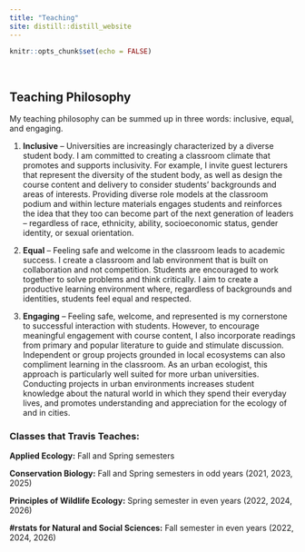 ```yaml
---
title: "Teaching"
site: distill::distill_website
---
```


```r
knitr::opts_chunk$set(echo = FALSE)
```

<style>
d-title, d-byline {
  display: none
}
</style>

<br>

## Teaching Philosophy

My teaching philosophy can be summed up in three words: inclusive, equal, and engaging.

1. **Inclusive** – Universities are increasingly characterized by a diverse student body. I am committed to creating a classroom climate that promotes and supports inclusivity. For example, I invite guest lecturers that represent the diversity of the student body, as well as design the course content and delivery to consider students' backgrounds and areas of interests. Providing diverse role models at the classroom podium and within lecture materials engages students and reinforces the idea that they too can become part of the next generation of leaders – regardless of race, ethnicity, ability, socioeconomic status, gender identity, or sexual orientation.

2. **Equal** – Feeling safe and welcome in the classroom leads to academic success. I create a classroom and lab environment that is built on collaboration and not competition. Students are encouraged to work together to solve problems and think critically. I aim to create a productive learning environment where, regardless of backgrounds and identities, students feel equal and respected.

3. **Engaging** – Feeling safe, welcome, and represented is my cornerstone to successful interaction with students. However, to encourage meaningful engagement with course content, I also incorporate readings from primary and popular literature to guide and stimulate discussion. Independent or group projects grounded in local ecosystems can also compliment learning in the classroom. As an urban ecologist, this approach is particularly well suited for more urban universities. Conducting projects in urban environments increases student knowledge about the natural world in which they spend their everyday lives, and promotes understanding and appreciation for the ecology of and in cities.

### Classes that Travis Teaches:

**Applied Ecology:** Fall and Spring semesters

**Conservation Biology:** Fall and Spring semesters in odd years (2021, 2023, 2025)

**Principles of Wildlife Ecology:** Spring semester in even years (2022, 2024, 2026)

**#rstats for Natural and Social Sciences:** Fall semester in even years (2022, 2024, 2026)